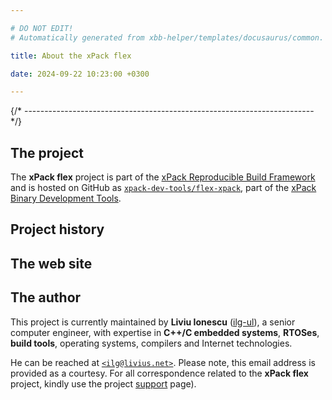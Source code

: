 ```yaml
---

# DO NOT EDIT!
# Automatically generated from xbb-helper/templates/docusaurus/common.

title: About the xPack flex

date: 2024-09-22 10:23:00 +0300

---
```



{/* ------------------------------------------------------------------------ */}

## The project

The **xPack flex** project is part of the
[xPack Reproducible Build Framework](https://xpack.github.io)
and is hosted on GitHub as
[`xpack-dev-tools/flex-xpack`](https://github.com/xpack-dev-tools/flex-xpack),
part of the [xPack Binary Development Tools](https://github.com/xpack-dev-tools/).

<MoreIntro/>

## Project history

<History/>

## The web site

<Website/>

## The author

This project is currently maintained by **Liviu Ionescu**
([ilg-ul](https://github.com/ilg-ul)),
a senior computer engineer, with expertise in **C++/C embedded systems**,
**RTOSes**, **build tools**, operating systems, compilers
and Internet technologies.

He can be reached at [`<ilg@livius.net>`](mailto:ilg@livius.net).
Please note, this email address is provided as a courtesy.
For all correspondence related to the **xPack flex**
project, kindly use the project [support](/docs/support/) page).
